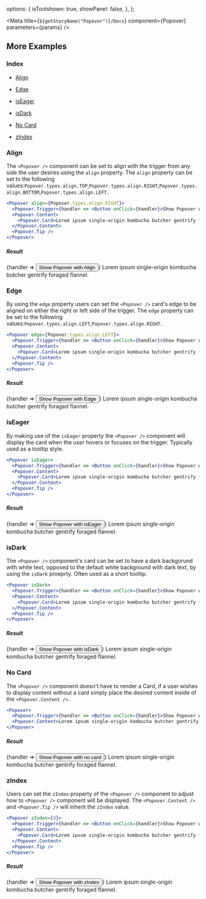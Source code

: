 
  options: {
    isToolshown: true,
    showPanel: false,
  },
};

<Meta title={`${getStoryName("Popover")}/Docs`} component={Popover} parameters={params} />

<Description markdown={Readme} />

## More Examples

### Index

- <a href="#align">Align</a>

- <a href="#edge">Edge</a>

- <a href="#iseager">isEager</a>

- <a href="#isdark">isDark</a>

- <a href="#no-card">No Card</a>

- <a href="#zindex">zIndex</a>

### Align

The `<Popover />` component can be set to align with the trigger from any side the user desires using the `align` property. The `align` property can be set to the following values:`Popover.types.align.TOP`,`Popover.types.align.RIGHT`,`Popover.types.align.BOTTOM`,`Popover.types.align.LEFT`.

```jsx
<Popover align={Popover.types.align.RIGHT}>
  <Popover.Trigger>{handler => <Button onClick={handler}>Show Popover with Align</Button>}</Popover.Trigger>
  <Popover.Content>
    <Popover.Card>Lorem ipsum single-origin kombucha butcher gentrify foraged flannel.</Popover.Card>
  </Popover.Content>
  <Popover.Tip />
</Popover>
```

##### Result

<Popover align={Popover.types.align.RIGHT}>
  <Popover.Trigger>{handler => <Button onClick={handler}>Show Popover with Align</Button>}</Popover.Trigger>
  <Popover.Content>
    <Popover.Card>Lorem ipsum single-origin kombucha butcher gentrify foraged flannel.</Popover.Card>
  </Popover.Content>
  <Popover.Tip />
</Popover>

### Edge

By using the `edge` property users can set the `<Popover />` card's edge to be aligned on either the right or left side of the trigger. The `edge` property can be set to the following values:`Popover.types.align.LEFT`,`Popover.types.align.RIGHT`.

```jsx
<Popover edge={Popover.types.align.LEFT}>
  <Popover.Trigger>{handler => <Button onClick={handler}>Show Popover with Edge</Button>}</Popover.Trigger>
  <Popover.Content>
    <Popover.Card>Lorem ipsum single-origin kombucha butcher gentrify foraged flannel.</Popover.Card>
  </Popover.Content>
  <Popover.Tip />
</Popover>
```

##### Result

<Popover edge={Popover.types.align.LEFT}>
  <Popover.Trigger>{handler => <Button onClick={handler}>Show Popover with Edge</Button>}</Popover.Trigger>
  <Popover.Content>
    <Popover.Card>Lorem ipsum single-origin kombucha butcher gentrify foraged flannel.</Popover.Card>
  </Popover.Content>
  <Popover.Tip />
</Popover>

### isEager

By making use of the `isEager` property the `<Popover />` component will display the card when the user hovers or focuses on the trigger. Typically used as a tooltip style.

```jsx
<Popover isEager>
  <Popover.Trigger>{handler => <Button onClick={handler}>Show Popover with isEager</Button>}</Popover.Trigger>
  <Popover.Content>
    <Popover.Card>Lorem ipsum single-origin kombucha butcher gentrify foraged flannel.</Popover.Card>
  </Popover.Content>
  <Popover.Tip />
</Popover>
```

##### Result

<Popover isEager>
  <Popover.Trigger data-test-attr="propagated">
    {handler => <Button onClick={handler}>Show Popover with isEager</Button>}
  </Popover.Trigger>
  <Popover.Content>
    <Popover.Card>Lorem ipsum single-origin kombucha butcher gentrify foraged flannel.</Popover.Card>
  </Popover.Content>
  <Popover.Tip />
</Popover>

### isDark

The `<Popover />` component's card can be set to have a dark backgorund with white text, opposed to the default white background with dark text, by using the `isDark` proeprty. Often used as a short tooltip.

```jsx
<Popover isDark>
  <Popover.Trigger>{handler => <Button onClick={handler}>Show Popover with isDark</Button>}</Popover.Trigger>
  <Popover.Content>
    <Popover.Card>Lorem ipsum single-origin kombucha butcher gentrify foraged flannel.</Popover.Card>
  </Popover.Content>
  <Popover.Tip />
</Popover>
```

##### Result

<Popover isDark>
  <Popover.Trigger>{handler => <Button onClick={handler}>Show Popover with isDark</Button>}</Popover.Trigger>
  <Popover.Content>
    <Popover.Card>Lorem ipsum single-origin kombucha butcher gentrify foraged flannel.</Popover.Card>
  </Popover.Content>
  <Popover.Tip />
</Popover>

### No Card

The `<Popover />` component doesn't have to render a Card, if a user wishes to display content without a card simply place the desired content inside of the `<Popover.Content />`.

```jsx
<Popover>
  <Popover.Trigger>{handler => <Button onClick={handler}>Show Popover with no card</Button>}</Popover.Trigger>
  <Popover.Content>Lorem ipsum single-origin kombucha butcher gentrify foraged flannel.</Popover.Content>
</Popover>
```

##### Result

<Popover>
  <Popover.Trigger>{handler => <Button onClick={handler}>Show Popover with no card</Button>}</Popover.Trigger>
  <Popover.Content>Lorem ipsum single-origin kombucha butcher gentrify foraged flannel.</Popover.Content>
  <Popover.Tip />
</Popover>

### zIndex

Users can set the `zIndex` property of the `<Popover />` component to adjust how to `<Popover />` component will be displayed. The `<Popover.Content />` and `<Popover.Tip />` will inherit the `zIndex` value.

```jsx
<Popover zIndex={9}>
  <Popover.Trigger>{handler => <Button onClick={handler}>Show Popover with zIndex</Button>}</Popover.Trigger>
  <Popover.Content>
    <Popover.Card>Lorem ipsum single-origin kombucha butcher gentrify foraged flannel.</Popover.Card>
  </Popover.Content>
  <Popover.Tip />
</Popover>
```

##### Result

<Popover zIndex={9}>
  <Popover.Trigger>{handler => <Button onClick={handler}>Show Popover with zIndex</Button>}</Popover.Trigger>
  <Popover.Content>
    <Popover.Card>Lorem ipsum single-origin kombucha butcher gentrify foraged flannel.</Popover.Card>
  </Popover.Content>
  <Popover.Tip />
</Popover>
